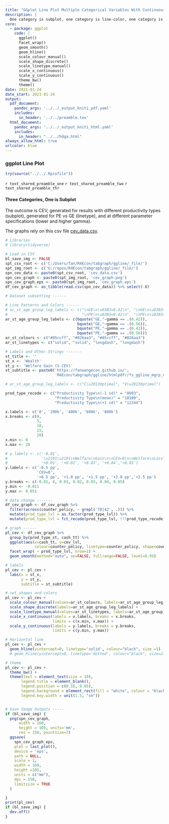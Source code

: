 ```yaml
---
title: "GGplot Line Plot Multiple Categorical Variables With Continuous Variable"
description: |
  One category is subplot, one category is line-color, one category is line-type.
core:
  - package: ggplot
    code: |
      ggplot()
      facet_wrap()
      geom_smooth()
      geom_hline()
      scale_colour_manual()
      scale_shape_discrete()
      scale_linetype_manual()
      scale_x_continuous()
      scale_y_continuous()
      theme_bw()
      theme()
date: 2021-01-24
date_start: 2021-01-24
output:
  pdf_document:
    pandoc_args: '../../_output_kniti_pdf.yaml'
    includes:
      in_header: '../../preamble.tex'
  html_document:
    pandoc_args: '../../_output_kniti_html.yaml'
    includes:
      in_header: "../../hdga.html"
always_allow_html: true
urlcolor: blue
---
```


### ggplot Line Plot

```r
try(source("../../.Rprofile"))
```

`r text_shared_preamble_one`
`r text_shared_preamble_two`
`r text_shared_preamble_thr`

#### Three Categories, One is Subplot

The outcome is CEV, generated for results with different productivity types (subplot), generated for PE vs GE (linetype), and at different parameter specifications (lower and higher gamma).

The graphs rely on this csv file [cev_data.csv](https://github.com/FanWangEcon/R4Econ/tree/master/tabgraph/ggline/_file).

```r
# Libraries
# library(tidyverse)

# Load in CSV
bl_save_img <- FALSE
spt_csv_root <- c('C:/Users/fan/R4Econ/tabgraph/ggline/_file/')
spt_img_root <- c('G:/repos/R4Econ/tabgraph/ggline/_file/')
spn_cev_data <- paste0(spt_csv_root, 'cev_data.csv')
spn_cev_graph <- paste0(spt_img_root, 'cev_graph.png')
spn_cev_graph_eps <- paste0(spt_img_root, 'cev_graph.eps')
df_cev_graph <- as_tibble(read.csv(spn_cev_data)) %>% select(-X)

# Dataset subsetting ------

# Line Patterns and Colors ------
# ar_st_age_group_leg_labels <- c("\nGE\n\u03B3=0.42\n", "\nGE\n\u03B3=0.56\n",
#                                 "\nPE\n\u03B3=0.42\n", "\nPE\n\u03B3=0.42\n")
ar_st_age_group_leg_labels <- c(bquote("GE,"~gamma == .(0.42)),
                                bquote("GE,"~gamma == .(0.56)),
                                bquote("PE,"~gamma == .(0.42)),
                                bquote("PE,"~gamma == .(0.56)))
ar_st_colours <- c("#85ccff", "#026aa3", "#85ccff", "#026aa3")
ar_st_linetypes <- c("solid", "solid", "longdash", "longdash")

# Labels and Other Strings -------
st_title <- ''
st_x <- 'Wealth'
st_y <- 'Welfare Gain (% CEV)'
st_subtitle <- paste0('https://fanwangecon.github.io/',
                      'R4Econ/tabgraph/ggline/htmlpdfr/fs_ggline_mgrp_ncts.html')

# ar_st_age_group_leg_labels <- c("C\u2013Optimal", "V\u2013Optimal")

prod_type_recode <- c("Productivity Type\n(-1 sd)" = "8993",
                      "Productivity Type\n(mean)" = "10189",
                      "Productivity Type\n(+1 sd)" = "12244")

x.labels <- c('0', '200k', '400k', '600k', '800k')
x.breaks <- c(0,
              5,
              10,
              15,
              20)
x.min <- 0
x.max <- 20

# y.labels <- c('-0.01',
#               '\u2191\u2191\nWelfare\nGain\n\nCEV=0\n\nWelfare\nLoss\n\u2193\u2193',
#               '+0.01', '+0.02', '+0.03', '+0.04','+0.05')
y.labels <- c('-0.5 pp',
              'CEV=0',
              '+0.5 pp', '+1.0 pp', '+1.5 pp', '+2.0 pp','+2.5 pp')
y.breaks <- c(-0.01, 0, 0.01, 0.02, 0.03, 0.04, 0.05)
y.min <- -0.011
y.max <- 0.051

# data change -------
df_cev_graph <- df_cev_graph %>%
  filter(across(counter_policy, ~ grepl('70|42', .))) %>%
  mutate(prod_type_lvl = as.factor(prod_type_lvl)) %>%
  mutate(prod_type_lvl = fct_recode(prod_type_lvl, !!!prod_type_recode))

# graph ------
pl_cev <- df_cev_graph %>%
  group_by(prod_type_st, cash_tt) %>%
  ggplot(aes(x=cash_tt, y=cev_lvl,
             colour=counter_policy, linetype=counter_policy, shape=counter_policy)) +
  facet_wrap( ~ prod_type_lvl, nrow=1) +
  geom_smooth(method="auto", se=FALSE, fullrange=FALSE, level=0.95)

# labels
pl_cev <- pl_cev +
  labs(x = st_x,
       y = st_y,
       subtitle = st_subtitle)

# set shapes and colors
pl_cev <- pl_cev +
  scale_colour_manual(values=ar_st_colours, labels=ar_st_age_group_leg_labels) +
  scale_shape_discrete(labels=ar_st_age_group_leg_labels) +
  scale_linetype_manual(values=ar_st_linetypes, labels=ar_st_age_group_leg_labels) +
  scale_x_continuous(labels = x.labels, breaks = x.breaks,
                     limits = c(x.min, x.max)) +
  scale_y_continuous(labels = y.labels, breaks = y.breaks,
                     limits = c(y.min, y.max))

# Horizontal line
pl_cev <- pl_cev +
  geom_hline(yintercept=0, linetype='solid', colour="black", size =1)
  # geom_hline(yintercept=0, linetype='dotted', colour="black", size=2)

# theme
pl_cev <- pl_cev +
  theme_bw() +
  theme(text = element_text(size = 10),
       legend.title = element_blank(),
       legend.position = c(0.16, 0.65),
       legend.background = element_rect(fill = "white", colour = "black", linetype='solid'),
       legend.key.width = unit(1.5, "cm"))


# Save Image Outputs -----
if (bl_save_img) {
  png(spn_cev_graph,
      width = 160,
      height = 105, units='mm',
      res = 150, pointsize=7)
  ggsave(
    spn_cev_graph_eps,
    plot = last_plot(),
    device = 'eps',
    path = NULL,
    scale = 1,
    width = 160,
    height =105,
    units = c("mm"),
    dpi = 150,
    limitsize = TRUE
  )

}
print(pl_cev)
if (bl_save_img) {
  dev.off()
}

```
